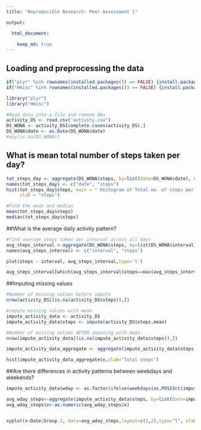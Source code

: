 ```yaml
---
title: "Reproducible Research: Peer Assessment 1"

output: 

  html_document:

    keep_md: true
---
```


## Loading and preprocessing the data
```r
if("plyr" %in% rownames(installed.packages()) == FALSE) {install.packages("plyr")}
if("Hmisc" %in% rownames(installed.packages()) == FALSE) {install.packages("Hmisc")}

library("plyr")
library("Hmisc")

#Read data into a file and remove NAs
activity_DS <- read.csv("activity.csv")
DS_WONA <- activity_DS[complete.cases(activity_DS),]
DS_WONA$date <- as.Date(DS_WONA$date)
#any(is.na(DS_WONA))
```
## What is mean total number of steps taken per day?

```r
tot_steps_day <- aggregate(DS_WONA$steps, by=list(date=DS_WONA$date), FUN=sum)
names(tot_steps_day) <- c("date", "steps")
hist(tot_steps_day$steps, main = " Histogram of Total no. of steps per day", 
     xlab = "steps")

#Find the mean and median
mean(tot_steps_day$steps)
median(tot_steps_day$steps)
```

##What is the average daily activity pattern?

```r

#find average steps taken per interval across all days
avg_steps_interval <-aggregate(DS_WONA$steps, by=list(DS_WONA$interval), FUN=mean, na.rm=TRUE)
names(avg_steps_interval) <- c("interval", "steps")

plot(steps ~ interval, avg_steps_interval,type='l')

avg_steps_interval[which(avg_steps_interval$steps==max(avg_steps_interval$steps)),1]
```

##Imputing missing values

```r
#Number of missing values before impute
nrow(activity_DS[(is.na(activity_DS$steps)),])

#impute missing values with mean
impute_activity_data <- activity_DS
impute_activity_data$steps <- impute(activity_DS$steps,mean)

#Number of missing values AFTER imputing with mean
nrow(impute_activity_data[(is.na(impute_activity_data$steps)),])

impute_activity_data_aggregate <- aggregate(impute_activity_data$steps, by=list(impute_activity_data$date), FUN=sum, na.rm=TRUE)

hist(impute_activity_data_aggregate$x,xlab="Total steps")
```

##Are there differences in activity patterns between weekdays and weekends?

```r
impute_activity_data$wday <- as.factor(ifelse(weekdays(as.POSIXct(impute_activity_data$date)) %in% c("Saturday","Sunday"), "Weekend", "Weekday"))

avg_wday_steps<-aggregate(impute_activity_data$steps, by=list(Date=impute_activity_data$interval,impute_activity_data$wday),FUN=mean)
avg_wday_steps$x<-as.numeric(avg_wday_steps$x)


xyplot(x~Date|Group.2, data=avg_wday_steps,layout=c(1,2),type="l", xlab="interval",ylab="Number of steps")
```
